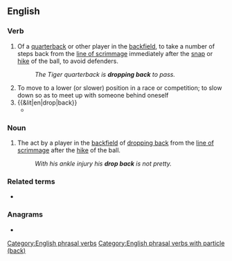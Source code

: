 {{also|dropback|drop-back}}
==English==

===Verb===
{{en-verb|*}}

# {{lb|en|American football}} Of a [[quarterback]] or other player in the [[backfield]], to take a number of steps back from the [[line of scrimmage]] immediately after the [[snap]] or [[hike]] of the ball, to avoid defenders.
#: ''The Tiger quarterback is '''dropping back''' to pass.''
# To move to a lower (or slower) position in a race or competition; to slow down so as to meet up with someone behind oneself
# {{&lit|en|drop|back}}
#* {{quote-journal|en|date=7 August 2020|work=The Guardian|author=Jonathan Liew|title=Phil Foden stars to offer Manchester City glimpse of multiple futures|url=https://www.theguardian.com/football/blog/2020/aug/07/phil-foden-stars-to-offer-manchester-city-glimpse-of-multiple-futures|passage=Without the ball, he was often the furthest player forward, harrying Raphaël Varane and Éder Militão and cutting off the supply to Casemiro (all of whom had wretched games). When City won the ball, meanwhile, he '''dropped back''', slipping between the lines, demanding the ball and laying it off economically.}}

===Noun===
{{en-noun}}

# {{lb|en|American football}} The act by a player in the [[backfield]] of [[drop back|dropping back]] from the [[line of scrimmage]] after the [[hike]] of the ball.
#: ''With his ankle injury his '''drop back''' is not pretty.''

===Related terms===
* {{l|en|drop-back}}

===Anagrams===
* {{anagrams|en|a=abcdkopr|backdrop}}

[[Category:English phrasal verbs]]
[[Category:English phrasal verbs with particle (back)]]